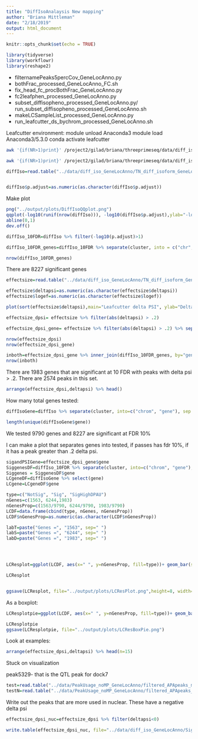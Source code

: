 ```yaml
---
title: "DiffIsoAnalaysis New mapping"
author: "Briana Mittleman"
date: "2/18/2019"
output: html_document
---
```


```r
knitr::opts_chunk$set(echo = TRUE)
```

```r
library(tidyverse)
library(workflowr)
library(reshape2)
```


* filternamePeaks5percCov_GeneLocAnno.py
* bothFrac_processed_GeneLocAnno_FC.sh 
* fix_head_fc_procBothFrac_GeneLocAnno.py 
* fc2leafphen_processed_GeneLocAnno.py  
* subset_diffisopheno_processed_GeneLocAnno.py/ run_subset_diffisopheno_processed_GeneLocAnno.sh 
* makeLCSampleList_processed_GeneLocAnno.py  
* run_leafcutter_ds_bychrom_processed_GeneLocAnno.sh

Leafcutter environment:
module unload Anaconda3
module load Anaconda3/5.3.0
conda activate leafcutter


```bash
awk '{if(NR>1)print}' /project2/gilad/briana/threeprimeseq/data/diff_iso_processed_GeneLocAnno/TN_diff_isoform_GeneLocAnno_chr*.txt_effect_sizes.txt > /project2/gilad/briana/threeprimeseq/data/diff_iso_processed_GeneLocAnno/TN_diff_isoform_GeneLocAnno_AllChrom.txt_effect_sizes.txt

awk '{if(NR>1)print}' /project2/gilad/briana/threeprimeseq/data/diff_iso_processed_GeneLocAnno/TN_diff_isoform_GeneLocAnno_chr*cluster_significance.txt > /project2/gilad/briana/threeprimeseq/data/diff_iso_processed_GeneLocAnno/TN_diff_isoform_GeneLocAnno_AllChrom.txt_cluster_significance.txt
```


```r
diffIso=read.table("../data/diff_iso_GeneLocAnno/TN_diff_isoform_GeneLocAnno_AllChrom.txt_cluster_significance.txt", header = F,col.names = c("status",   "loglr",    "df",   "p",    "cluster",  "p.adjust"),stringsAsFactors = F,sep="\t") %>% filter(status == "Success")


diffIso$p.adjust=as.numeric(as.character(diffIso$p.adjust))
```


Make plot  
```r
png("../output/plots/DiffIsoQQplot.png")
qqplot(-log10(runif(nrow(diffIso))), -log10(diffIso$p.adjust),ylab="-log10 Total Adjusted Leafcutter pvalue", xlab="-log 10 Uniform expectation", main="Leafcutter differencial isoform analysis between fractions")
abline(0,1)
dev.off()

```


```r
diffIso_10FDR=diffIso %>% filter(-log10(p.adjust)>1)

diffIso_10FDR_genes=diffIso_10FDR %>% separate(cluster, into = c("chr", "gene"), sep=":") %>% group_by(gene) %>% tally()

nrow(diffIso_10FDR_genes)
```
There are 8227 significant genes 
```r
effectsize=read.table("../data/diff_iso_GeneLocAnno/TN_diff_isoform_GeneLocAnno_AllChrom.txt_effect_sizes.txt", stringsAsFactors = F, col.names=c('intron',  'logef' ,'Nuclear', 'Total','deltapsi'))

effectsize$deltapsi=as.numeric(as.character(effectsize$deltapsi))
effectsize$logef=as.numeric(as.character(effectsize$logef))

plot(sort(effectsize$deltapsi),main="Leafcutter delta PSI", ylab="Delta PSI", xlab="Peak Index")
```
```r
effectsize_dpsi= effectsize %>% filter(abs(deltapsi) > .2) 

effectsize_dpsi_gene= effectsize %>% filter(abs(deltapsi) > .2) %>% separate(intron, into=c("chr", 'start', 'end','gene'), sep=":") %>% group_by(gene) %>% tally()

nrow(effectsize_dpsi)
nrow(effectsize_dpsi_gene)

```

```r
inboth=effectsize_dpsi_gene %>% inner_join(diffIso_10FDR_genes, by="gene")
nrow(inboth)
```



There are 1983 genes that are significant at 10 FDR with peaks with delta psi > .2. There are 2574 peaks in this set.  

```r
arrange(effectsize_dpsi,deltapsi) %>% head()
```


How many total genes tested: 

```r
diffIsoGene=diffIso %>% separate(cluster, into=c("chrom", "gene"), sep = ":") 

length(unique(diffIsoGene$gene))
```

We tested 9790 genes and  8227 are significant at FDR 10%  

I can make a plot that separates genes into tested, if passes has fdr 10%, if it has a peak greater than .2 delta psi.  

```r
sigandPSIGene=effectsize_dpsi_gene$gene
SiggenesDF=diffIso_10FDR %>% separate(cluster, into=c("chrom", "gene"), sep = ":")  %>% select(gene)
Siggenes = SiggenesDF$gene
LCgeneDF=diffIsoGene %>% select(gene)
LCgene=LCgeneDF$gene
```


```r
type=c("NotSig", "Sig", "SigHighDPAU")
nGenes=c(1563, 6244,1983)
nGenesProp=c(1563/9790, 6244/9790, 1983/9790)
LCDF=data.frame(cbind(type, nGenes, nGenesProp))
LCDF$nGenesProp=as.numeric(as.character(LCDF$nGenesProp))

```



```r

labT=paste("Genes =", "1563", sep=" ")
labS=paste("Genes =", "6244", sep=" ")
labD=paste("Genes =", "1983", sep=" ")




LCResplot=ggplot(LCDF, aes(x=" ", y=nGenesProp, fill=type))+ geom_bar(stat="identity") + labs(x="Total Genes = 9790", y="Proportion of Genes", title="Proportion of Genes \nby Differencial PAU Test Result") + annotate("text", x=" ", y= .1, label=labT) + annotate("text", x=" ", y= .5, label=labS) + annotate("text", x=" ", y= .9, label=labD) + scale_fill_brewer(palette="RdYlBu")

LCResplot


ggsave(LCResplot, file="../output/plots/LCResPlot.png",height=8, width=5)
```
As a boxplot: 

```r
LCResplotpie=ggplot(LCDF, aes(x=" ", y=nGenesProp, fill=type))+ geom_bar(stat="identity") + labs(x="Total Genes = 9790", y="Proportion of Genes", title="Proportion of Genes \nby Differencial PAU Test Result")  + scale_fill_brewer(palette="RdYlBu")+ coord_polar("y")

LCResplotpie
ggsave(LCResplotpie, file="../output/plots/LCResBoxPie.png")

```


Look at examples:  


```r
arrange(effectsize_dpsi,deltapsi) %>% head(n=15)
```

Stuck on visualization  

peak5329- that is the QTL peak for dock7 

```r
test=read.table("../data/PeakUsage_noMP_GeneLocAnno/filtered_APApeaks_merged_allchrom_refseqGenes.GeneLocAnno.NoMP_sm_quant.Total_fixed.pheno.5percPeaks.txt")
testN=read.table("../data/PeakUsage_noMP_GeneLocAnno/filtered_APApeaks_merged_allchrom_refseqGenes.GeneLocAnno.NoMP_sm_quant.Nuclear_fixed.pheno.5percPeaks.txt")
```



Write out the peaks that are more used in nuclear. These have a negative delta psi  

```r
effectsize_dpsi_nuc=effectsize_dpsi %>% filter(deltapsi<0)

write.table(effectsize_dpsi_nuc, file="../data/diff_iso_GeneLocAnno/SigPeaksHigherInNuc.txt", col.names = T, quote = F, row.names = F)
```


